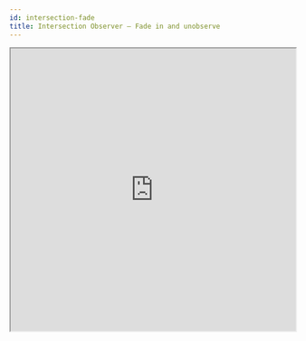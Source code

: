 ```yaml
---
id: intersection-fade
title: Intersection Observer – Fade in and unobserve
---
```


<iframe
  height="500px"
  width="100%"
  src="https://codesandbox.io/embed/intersection-observer-y7rgi?fontsize=14&hidenavigation=1&theme=dark"
/>
